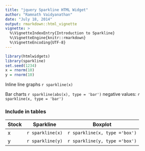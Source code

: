```yaml
---
title: "jquery Sparkline HTML Widget"
author: "Ramnath Vaidyanathan"
date: "July 18, 2014"
output: rmarkdown::html_vignette
vignette: >
  %\VignetteIndexEntry{Introduction to Sparkline}
  %\VignetteEngine{knitr::rmarkdown}
  %\VignetteEncoding{UTF-8}
---
```


```r
library(htmlwidgets)
library(sparkline)
set.seed(1234)
x = rnorm(10)
y = rnorm(10)
```


Inline line graphs `r sparkline(x)`

Bar charts  `r sparkline(abs(x), type = 'bar')`  negative values: `r sparkline(x, type = 'bar')`

### Include in tables

| Stock | Sparkline         | Boxplot  
|-------|-------------------|--------
| x     | `r sparkline(x)`  | `r sparkline(x, type ='box')`
| y     | `r sparkline(y)`  | `r sparkline(y, type ='box')`
